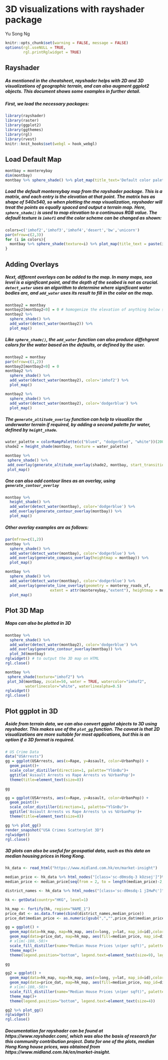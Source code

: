 # 3D visualizations with rayshader package

Yu Song Ng

```r
knitr::opts_chunk$set(warning = FALSE, message = FALSE)
options(rgl.useNULL = TRUE,
        rgl.printRglwidget = TRUE)

```

## Rayshader

##### As mentioned in the cheatsheet, rayshader helps with 2D and 3D visualizations of geographic terrain, and can also augment ggplot2 objects. This document shows some examples in further detail.

##### First, we load the necessary packages:

```r

library(rayshader)
library(raster)
library(ggplot2)
library(ggthemes)
library(rgl)
library(rvest)
knitr::knit_hooks$set(webgl = hook_webgl)
```

## Load Default Map 

```r
montbay = montereybay
dim(montbay)
montbay %>% sphere_shade() %>% plot_map(title_text='Default color palette imhof1', title_bar_color='white', title_size=25)
```

##### Load the default montereybay map from the rayshader package. This is a matrix, and each entry is the elevation at that point. The  matrix has as shape of 540x540, so when plotting the map visualization, rayshader will treat the points as equally spaced and output a terrain map. Here, `sphere_shade()` is used to map elevation to a continuous RGB value. The default texture is `imhof1` and the color scheme can be changed as shown:
```r

colors=c('imhof2','imhof3','imhof4','desert','bw','unicorn')
par(mfrow=c(2,3))
for (i in colors){
  montbay %>% sphere_shade(texture=i) %>% plot_map(title_text = paste(i,'color palette'), title_bar_color='white', title_bar_alpha=0.7)
}

```

## Adding Overlays 

##### Next, different overlays can be added to the map. In many maps, sea level is a significant point, and the depth of the seabed is not as crucial. `detect_water` uses an algorithm to determine where significant water bodies are, and `add_water` uses its result to fill in the color on the map.
```r
montbay2 = montbay
montbay2[montbay2<0] = 0 # homogenize the elevation of anything below sea level
montbay2 %>%
  sphere_shade() %>%
  add_water(detect_water(montbay2)) %>%
  plot_map()
```

##### Like `sphere_shade()`, the `add_water` function can also produce diffehgrent colors for the water based on the defaults, or defined by the user.

```r
montbay2 = montbay
par(mfrow=c(1,2))
montbay2[montbay2<0] = 0
montbay2 %>%
  sphere_shade() %>%
  add_water(detect_water(montbay2), color='imhof2') %>%
  plot_map()

montbay2 %>%
  sphere_shade() %>%
  add_water(detect_water(montbay2), color='dodgerblue') %>%
  plot_map()
```

##### The `generate_altitude_overlay` function can help to visualize the underwater terrain if required, by adding a second palette for water, defined by `height_shade`.

```r
water_palette = colorRampPalette(c("blue4", "dodgerblue", "white"))(200)
shade2 = height_shade(montbay, texture = water_palette)

montbay %>%
 sphere_shade() %>%
 add_overlay(generate_altitude_overlay(shade2, montbay, start_transition=0))  %>%
 plot_map()
```

##### One can also add contour lines as an overlay, using `generate_contour_overlay`

```r

montbay %>%
  height_shade() %>%
  add_water(detect_water(montbay), color='dodgerblue') %>%
  add_overlay(generate_contour_overlay(montbay)) %>%
  plot_map()
```

##### Other overlay examples are as follows:

```r
par(mfrow=c(1,2))
montbay %>%
  sphere_shade() %>%
  add_water(detect_water(montbay), color='dodgerblue') %>%
  add_overlay(generate_compass_overlay(heightmap = montbay)) %>%
  plot_map()

montbay %>%
  sphere_shade() %>%
  add_water(detect_water(montbay), color='dodgerblue') %>%
  add_overlay(generate_line_overlay(geometry = monterey_roads_sf, 
                    extent = attr(montereybay,"extent"), heightmap = montbay)) %>%
  plot_map()
```

## Plot 3D Map

##### Maps can also be plotted in 3D
```r

montbay %>%
  sphere_shade() %>%
  add_water(detect_water(montbay2), color='dodgerblue') %>%
  add_overlay(generate_contour_overlay(montbay)) %>%
  plot_3d(montbay)
rglwidget() # to output the 3D map on HTML
rgl.close()

montbay %>%
 sphere_shade(texture="imhof2") %>%
 plot_3d(montbay, zscale=50, water = TRUE, watercolor="imhof2", 
         waterlinecolor="white", waterlinealpha=0.5)
rglwidget()
rgl.close()
```

## Plot ggplot in 3D

##### Aside from terrain data, we can also convert ggplot objects to 3D using rayshader. This makes use of the `plot_gg` function. The caveat is that 2D visualizations are more suitable for most applications, but this is an option if a 3D format is required. 

```r
# US Crime Data 
data("USArrests")
gg = ggplot(USArrests, aes(x=Rape, y=Assault, color=UrbanPop)) +
  geom_point()+
  scale_color_distiller(direction=1, palette="YlGnBu")+
  ggtitle('Assault Arrests vs Rape Arrests vs %UrbanPop')+
  theme(title=element_text(size=8))

gg
```

```r
gg = ggplot(USArrests, aes(x=Rape, y=Assault, color=UrbanPop)) +
  geom_point()+
  scale_color_distiller(direction=1, palette="YlGnBu")+
  ggtitle('Assault Arrests vs Rape Arrests \n vs %UrbanPop')+
  theme(title=element_text(size=8))

gg %>% plot_gg()
render_snapshot("USA Crimes Scatterplot 3D")
rglwidget()
rgl.close()
```

##### 3D plots can also be useful for geospatial data, such as this data on median housing prices in Hong Kong. 

```r
hk_data <- read_html("https://www.midland.com.hk/en/market-insight")

median_price <- hk_data %>% html_nodes("[class='sc-d0msdq-3 kOzsej']")%>%html_text()
median_price <- median_price[seq(from = 2, to = length(median_price)-2, by = 4)]

district_names <- hk_data %>% html_nodes("[class='sc-d0msdq-1 jIHwPc']")%>%html_text()

hk <- getData(country="HKG", level=1)

hk_map <- fortify(hk, region="NAME_1")
price_dat <- as.data.frame(cbind(district_names,median_price))
price_dat$median_price <- as.numeric(gsub(",","",price_dat$median_price))

gg = ggplot() + 
  geom_map(data=hk_map, map=hk_map, aes(x=long, y=lat, map_id=id),color="#b2b2b200", fill="#ffffff00", size=0.15)+
  geom_map(data=price_dat, map=hk_map, aes(fill=median_price, map_id=district_names),color="#b2b2b2", size=0.15) +
  # xlim(-180,-50)+
  scale_fill_distiller(name="Median House Prices \n(per sqft)", palette='PuBu', direction=1)+
  theme_map()+
  theme(legend.position="bottom", legend.text=element_text(size=9), legend.key.width= unit(2, 'cm')) 

gg
```

```r
gg2 = ggplot() + 
  geom_map(data=hk_map, map=hk_map, aes(x=long, y=lat, map_id=id),color="#b2b2b200", fill="#ffffff00", size=0.15)+
  geom_map(data=price_dat, map=hk_map, aes(fill=median_price, map_id=district_names),color="#b2b2b2", size=0.15) +
  # xlim(-180,-50)+
  scale_fill_distiller(name="Median House Prices \n(per sqft)", palette='PuBu', direction=1)+
  theme_map()+
  theme(legend.position="bottom", legend.text=element_text(size=4)) 

gg2 %>% plot_gg()
rglwidget()
rgl.close()
```

##### Documentation for rayshader can be found at https://www.rayshader.com/, which was also the basis of research for this community contribution project. Data for one of the plots, median Hong Kong house prices, was obtained from https://www.midland.com.hk/en/market-insight. 
